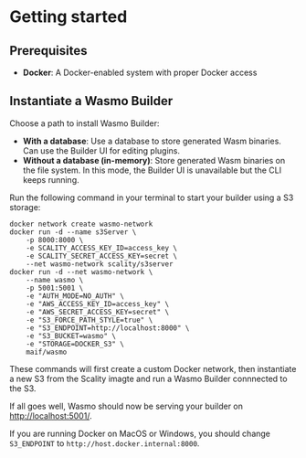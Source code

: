 
# Getting started

## Prerequisites

- **Docker**: A Docker-enabled system with proper Docker access

## Instantiate a Wasmo Builder

Choose a path to install Wasmo Builder:
- **With a database**: Use a database to store generated Wasm binaries. Can use the Builder UI for editing plugins.
- **Without a database (in-memory)**: Store generated Wasm binaries on the file system. In this mode, the Builder UI is unavailable but the CLI keeps running.

Run the following command in your terminal to start your builder using a S3 storage:

```
docker network create wasmo-network
docker run -d --name s3Server \
    -p 8000:8000 \
    -e SCALITY_ACCESS_KEY_ID=access_key \
    -e SCALITY_SECRET_ACCESS_KEY=secret \
    --net wasmo-network scality/s3server
docker run -d --net wasmo-network \
    --name wasmo \
    -p 5001:5001 \
    -e "AUTH_MODE=NO_AUTH" \
    -e "AWS_ACCESS_KEY_ID=access_key" \
    -e "AWS_SECRET_ACCESS_KEY=secret" \
    -e "S3_FORCE_PATH_STYLE=true" \
    -e "S3_ENDPOINT=http://localhost:8000" \
    -e "S3_BUCKET=wasmo" \
    -e "STORAGE=DOCKER_S3" \
    maif/wasmo
```

These commands will first create a custom Docker network, then instantiate a new S3 from the Scality imagte and run a Wasmo Builder connnected to the S3.

If all goes well, Wasmo should now be serving your builder on [http://localhost:5001/](http://localhost:5001/).

If you are running Docker on MacOS or Windows, you should change `S3_ENDPOINT` to `http://host.docker.internal:8000`.